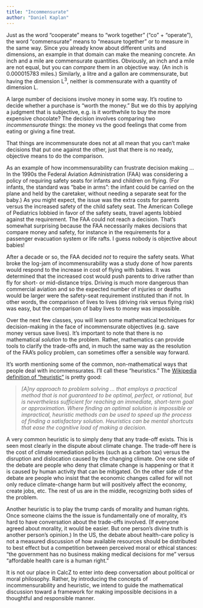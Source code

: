 ```yaml
---
title: "Incommensurate"
author: "Daniel Kaplan"
---
```



Just as the word "cooperate" means to "work together" ("co" + "operate"), the word "commensurate" means to "measure together" or to measure in the same way. Since you already know about different units and dimensions, an example in that domain can make the meaning concrete. An inch and a mile are commensurate quantities. Obviously, an inch and a mile are not equal, but you can *compare* them in an objective way. (An inch is 0.000015783 miles.) Similarly, a litre and a gallon are commensurate, but having the dimension L^3^, neither is commensurate with a quantity of dimension L.

A large number of decisions involve money in some way. It's routine to decide whether a purchase is "worth the money." But we do this by applying a judgment that is subjective, e.g. is it worthwhile to buy the more expensive chocolate? The decision involves comparing two *incommensurate* things: the money vs the good feelings that come from eating or giving a fine treat.

That things are incommensurate does not at all mean that you can't make decisions that put one against the other, just that there is no ready, objective means to do the comparison.

As an example of how incommensurability can frustrate decision making ... In the 1990s the Federal Aviation Administration (FAA) was considering a policy of requiring safety seats for infants and children on flying. (For infants, the standard was "babe in arms": the infant could be carried on the plane and held by the caretaker, without needing a separate seat for the baby.) As you might expect, the issue was the extra costs for parents versus the increased safety of the child safety seat. The American College of Pediatrics lobbied in favor of the safety seats, travel agents lobbied against the requirement. The FAA could not reach a decision. That's somewhat surprising because the FAA necessarily makes decisions that compare money and safety, for instance in the requirements for a passenger evacuation system or life rafts. I guess nobody is objective about babies!

After a decade or so, the FAA decided *not* to require the safety seats. What broke the log-jam of incommensurability was a study done of how parents would respond to the increase in cost of flying with babies. It was determined that the increased cost would push parents to drive rather than fly for short- or mid-distance trips. Driving is much more dangerous than commercial aviation and so the expected number of injuries or deaths would be larger were the safety-seat requirement instituted than if not. In other words, the comparison of lives to lives (driving risk versus flying risk) was easy, but the comparison of baby lives to money was impossible.

Over the next few classes, you will learn some mathematical techniques for decision-making in the face of incommensurate objectives (e.g. save money versus save lives). It's important to note that there is no mathematical *solution* to the problem. Rather, mathematics can provide tools to clarify the trade-offs and, in much the same way as the resolution of the FAA's policy problem, can sometimes offer a sensible way forward.

It's worth mentioning some of the common, non-mathematical ways that people deal with incommensurates. I'll call these "heuristics." The [Wikipedia definition of "heuristic"](https://en.wikipedia.org/wiki/Heuristic) is pretty good:

> *[A]ny approach to problem solving ... that employs a practical method that is not guaranteed to be optimal, perfect, or rational, but is nevertheless sufficient for reaching an immediate, short-term goal or approximation. Where finding an optimal solution is impossible or impractical, heuristic methods can be used to speed up the process of finding a satisfactory solution. Heuristics can be mental shortcuts that ease the cognitive load of making a decision.*

A very common heuristic is to simply deny that any trade-off exists. This is seen most clearly in the dispute about climate change. The trade-off here is the cost of climate remediation policies (such as a carbon tax) versus the disruption and dislocation caused by the changing climate. One one side of the debate are people who deny that climate change is happening or that it is caused by human activity that can be mitigated. On the other side of the debate are people who insist that the economic changes called for will not only reduce climate-change harm but will positively affect the economy, create jobs, etc. The rest of us are in the middle, recognizing both sides of the problem.

Another heuristic is to play the trump cards of morality and human rights. Once someone claims the the issue is fundamentally one of morality, it's hard to have conversation about the trade-offs involved. (If everyone agreed about morality, it would be easier. But one person's divine truth is another person's opinion.) In the US, the debate about health-care policy is not a measured discussion of how available resources should be distributed to best effect but a competition between perceived moral or ethical stances: "the government has no business making medical decisions for me" versus "affordable health care is a human right."

It is not our place in CalcZ to enter into deep conversation about political or moral philosophy. Rather, by introducing the concepts of incommensurability and heuristic, we intend to guide the mathematical discussion toward a framework for making impossible decisions in a thoughtful and responsible manner.

